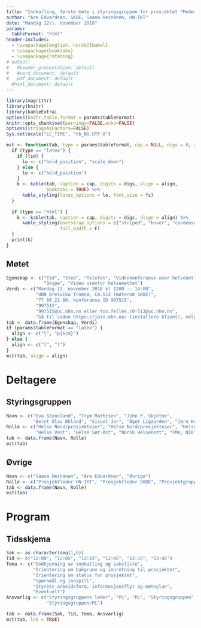 ```yaml
---
title: "Innkalling, første møte i styringsgruppen for prosjektet *Modernisering av Rapporteket* (MAR)"
author: "Are Edvardsen, SKDE; Saana Heinänen, HN-IKT"
date: "Mandag 12\\. november 2018"
params:
  tableFormat: "html"
header-includes:
  - \usepackage[english, norsk]{babel}
  - \usepackage{booktabs}
  - \usepackage{rotating}
# output:
#   #beamer_presentation: default
#   #word_document: default
#   pdf_document: default
  #html_document: default
---
```


```r
library(magrittr)
library(knitr)
library(kableExtra)
options(knitr.table.format = params$tableFormat)
knitr::opts_chunk$set(warnings=FALSE,echo=FALSE)
options(stringsAsFactors=FALSE)
Sys.setlocale("LC_TIME", "nb_NO.UTF-8")
```

```r
mst <- function(tab, type = params$tableFormat, cap = NULL, digs = 0, align = NULL, fs = 8, lsd = FALSE) {
  if (type == "latex") {
    if (lsd) {
      lo <- c("hold_position", "scale_down")
    } else {
      lo <- c("hold_position")
    }
    k <- kable(tab, caption = cap, digits = digs, align = align,
               booktabs = TRUE) %>% 
      kable_styling(latex_options = lo, font_size = fs)
  }
  
  if (type == "html") {
    k <- kable(tab, caption = cap, digits = digs, align = align) %>% 
      kable_styling(bootstrap_options = c("striped", "hover", "condensed"),
                    full_width = F)
  }
  print(k)
}
```

## Møtet
```r
Egenskap <- c("Tid", "Sted", "Telefon", "Videokonferanse over helsenettet",
              "Skype", "Video utenfor helsenettet")
Verdi <- c("Mandag 12. november 2018 kl 1200 -- 14:00",
           "UNN Breivika Tromsø, C0.513 (møterom SKDE)",
           "77 60 21 00, konferanse ID 997515",
           "997515",
           "997515@uc.nhn.no eller tos.felles.c0-513@uc.nhn.no",
           "Gå til siden https://join.nhn.no/ (installere klient), velg Delta i samtale (Join call), tast inn Samtale ID (Call ID) 997515 (Kode ikke nødvendig) og tast inn navnet ditt. Krever Chrome")
tab <- data.frame(Egenskap, Verdi)
if (params$tableFormat == "latex") {
  align <- c("l", "p{6cm}")
} else {
  align <- c("l", "l")
}
mst(tab, align = align)
```

# Deltagere

## Styringsgruppen
```r
Navn <- c("Eva Stensland", "Trym Mathisen", "John P. Skjetne",
          "Bernt Olav Økland", "Sissel Jor", "Ågot Ligaarden", "Jørn Hansen")
Rolle <- c("Helse Nord/prosjekteier", "Helse Nord/prosjekteier", "Helse Midt",
           "Helse Vest", "Helse Sør-Øst", "Norsk Helsenett", "FMK, NIKT HF")
tab <- data.frame(Navn, Rolle)
mst(tab)
```


## Øvrige
```r
Navn <- c("Saana Heinänen", "Are Edvardsen", "Øvrige")
Rolle <- c("Prosjektleder HN-IKT", "Prosjektleder SKDE", "Prosjektgruppen")
tab <- data.frame(Navn, Rolle)
mst(tab)
```


# Program

## Tidsskjema
```r
Sak <- as.character(seq(1,6))
Tid <- c("12:00", "12:05", "12:15", "12:45", "13:15", "13:45")
Tema <- c("Godkjenning av innkalling og saksliste",
          "Orientering om bakgrunn og innretning til prosjektet",
          "Orientering om status for prosjektet",
          "Spørsmål og innspill",
          "Styrets arbeidsform, informasjonsflyt og møteplan",
          "Eventuelt")
Ansvarlig <- c("Styringsgruppens leder", "PL", "PL", "Styringsgruppen", "Styringsgruppen",
               "Styringsgruppen/PL")

tab <- data.frame(Sak, Tid, Tema, Ansvarlig)
mst(tab, lsd = TRUE)
```
